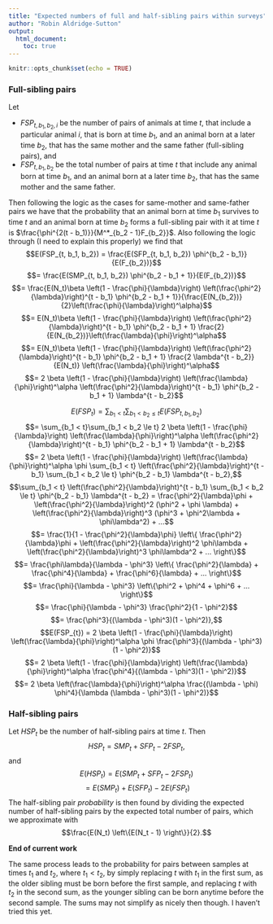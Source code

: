```yaml
---
title: "Expected numbers of full and half-sibling pairs within surveys"
author: "Robin Aldridge-Sutton"
output:
  html_document:
    toc: true
---
```


```r
knitr::opts_chunk$set(echo = TRUE)
```

### Full-sibling pairs

Let 

- $FSP_{t, b_1, b_2, i}$ be the number of pairs of animals at time $t$, that include a particular animal $i$, that is born at time $b_1$, and an animal born at a later time $b_2$, that has the same mother and the same father (full-sibling pairs), and 
- $FSP_{t, b_1, b_2}$ be the total number of pairs at time $t$ that include any animal born at time $b_1$, and an animal born at a later time $b_2$, that has the same mother and the same father.

Then following the logic as the cases for same-mother and same-father pairs we have that the probability that an animal born at time $b_1$ survives to time $t$ and an animal born at time $b_2$ forms a full-sibling pair with it at time $t$ is $\frac{\phi^{2(t - b_1)}}{M^*_{b_2 - 1}F_{b_2}}$.  Also following the logic through (I need to explain this properly) we find that
$$E(FSP_{t, b_1, b_2}) = \frac{E(SFP_{t, b_1, b_2}) \phi^{b_2 - b_1}}{E(F_{b_2})}$$
$$= \frac{E(SMP_{t, b_1, b_2}) \phi^{b_2 - b_1 + 1}}{E(F_{b_2})}$$
$$= \frac{E(N_t)\beta \left(1 - \frac{\phi}{\lambda}\right) \left(\frac{\phi^2}{\lambda}\right)^{t - b_1} \phi^{b_2 - b_1 + 1}}{\frac{E(N_{b_2})}{2}\left(\frac{\phi}{\lambda}\right)^\alpha}$$
$$= E(N_t)\beta \left(1 - \frac{\phi}{\lambda}\right) \left(\frac{\phi^2}{\lambda}\right)^{t - b_1} \phi^{b_2 - b_1 + 1} \frac{2}{E(N_{b_2})}\left(\frac{\lambda}{\phi}\right)^\alpha$$
$$= E(N_t)\beta \left(1 - \frac{\phi}{\lambda}\right) \left(\frac{\phi^2}{\lambda}\right)^{t - b_1} \phi^{b_2 - b_1 + 1} \frac{2 \lambda^{t - b_2}}{E(N_t)} \left(\frac{\lambda}{\phi}\right)^\alpha$$
$$= 2 \beta \left(1 - \frac{\phi}{\lambda}\right) \left(\frac{\lambda}{\phi}\right)^\alpha \left(\frac{\phi^2}{\lambda}\right)^{t - b_1} \phi^{b_2 - b_1 + 1} \lambda^{t - b_2}$$

$$E(FSP_{t}) = \sum_{b_1 < t}\sum_{b_1 < b_2 \le t}E(FSP_{t, b_1, b_2})$$
$$= \sum_{b_1 < t}\sum_{b_1 < b_2 \le t} 2 \beta \left(1 - \frac{\phi}{\lambda}\right) \left(\frac{\lambda}{\phi}\right)^\alpha \left(\frac{\phi^2}{\lambda}\right)^{t - b_1} \phi^{b_2 - b_1 + 1} \lambda^{t - b_2}$$
$$= 2 \beta \left(1 - \frac{\phi}{\lambda}\right) \left(\frac{\lambda}{\phi}\right)^\alpha \phi \sum_{b_1 < t} \left(\frac{\phi^2}{\lambda}\right)^{t - b_1} \sum_{b_1 < b_2 \le t} \phi^{b_2 - b_1} \lambda^{t - b_2},$$
$$\sum_{b_1 < t} \left(\frac{\phi^2}{\lambda}\right)^{t - b_1} \sum_{b_1 < b_2 \le t} \phi^{b_2 - b_1} \lambda^{t - b_2} = \frac{\phi^2}{\lambda}\phi + \left(\frac{\phi^2}{\lambda}\right)^2 (\phi^2 + \phi \lambda) + \left(\frac{\phi^2}{\lambda}\right)^3 (\phi^3 + \phi^2\lambda + \phi\lambda^2) + ...$$
$$= \frac{1}{1 - \frac{\phi^2}{\lambda}\phi} \left\{ \frac{\phi^2}{\lambda}\phi + \left(\frac{\phi^2}{\lambda}\right)^2 \phi\lambda + \left(\frac{\phi^2}{\lambda}\right)^3 \phi\lambda^2 + ... \right\}$$
$$= \frac{\phi\lambda}{\lambda - \phi^3} \left\{ \frac{\phi^2}{\lambda} + \frac{\phi^4}{\lambda} + \frac{\phi^6}{\lambda} + ... \right\}$$
$$= \frac{\phi}{\lambda - \phi^3} \left\{\phi^2 + \phi^4 + \phi^6 + ... \right\}$$
$$= \frac{\phi}{\lambda - \phi^3} \frac{\phi^2}{1 - \phi^2}$$
$$= \frac{\phi^3}{(\lambda - \phi^3)(1 - \phi^2)},$$
$$E(FSP_{t}) = 2 \beta \left(1 - \frac{\phi}{\lambda}\right) \left(\frac{\lambda}{\phi}\right)^\alpha \phi \frac{\phi^3}{(\lambda - \phi^3)(1 - \phi^2)}$$
$$= 2 \beta \left(1 - \frac{\phi}{\lambda}\right) \left(\frac{\lambda}{\phi}\right)^\alpha \frac{\phi^4}{(\lambda - \phi^3)(1 - \phi^2)}$$
$$= 2 \beta \left(\frac{\lambda}{\phi}\right)^\alpha \frac{(\lambda - \phi) \phi^4}{\lambda (\lambda - \phi^3)(1 - \phi^2)}$$

### Half-sibling pairs

Let $HSP_t$ be the number of half-sibling pairs at time $t$.  Then
$$HSP_t = SMP_t + SFP_t - 2 FSP_t,$$
and
$$E(HSP_t) = E(SMP_t + SFP_t - 2 FSP_t)$$
$$= E(SMP_t) + E(SFP_t) - 2 E(FSP_t)$$
The half-sibling pair *probability* is then found by dividing the expected number of half-sibling pairs by the expected total number of pairs, which we approximate with
$$\frac{E(N_t) \left\{E(N_t - 1) \right\}}{2}.$$

**End of current work**

The same process leads to the probability for pairs between samples at times $t_1$ and $t_2$, where $t_1 < t_2$, by simply replacing $t$ with $t_1$ in the first sum, as the older sibling must be born before the first sample, and replacing $t$ with $t_2$ in the second sum, as the younger sibling can be born anytime before the second sample.  The sums may not simplify as nicely then though.  I haven't tried this yet.